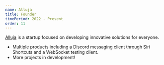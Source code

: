 ```yaml
---
name: Alluja
title: Founder
timePeriod: 2022 - Present
order: 11
---
```


[Alluja](https://alluja.com) is a startup focused on developing innovative solutions for everyone.
- Multiple products including a Discord messaging client through Siri Shortcuts and a WebSocket testing client.
- More projects in development!
